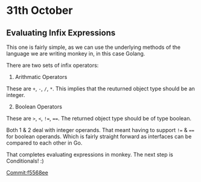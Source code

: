 # 31th October

## Evaluating Infix Expressions

This one is fairly simple, as we can use the underlying methods of the language 
we are writing monkey in, in this case Golang.

There are two sets of infix operators:

1. Arithmatic Operators

These are `+`, `-`, `/`, `*`. This implies that the reuturned object type should 
be an integer.

2. Boolean Operators

These are `>`, `<`, `!=`, `==`. The returned object type should be of type boolean.

Both 1 & 2 deal with integer operands. That meant having to support `!=` & `==` for 
boolean operands. Which is fairly straight forward as interfaces can be compared to 
each other in Go.

That completes evaluating expressions in monkey. The next step is Conditionals! :)

[Commit:f5568ee](https://github.com/Cijin/go-interpreter/commit/f5568ee2892b8ab46bb4dd8f8be3215aa8f08436)
